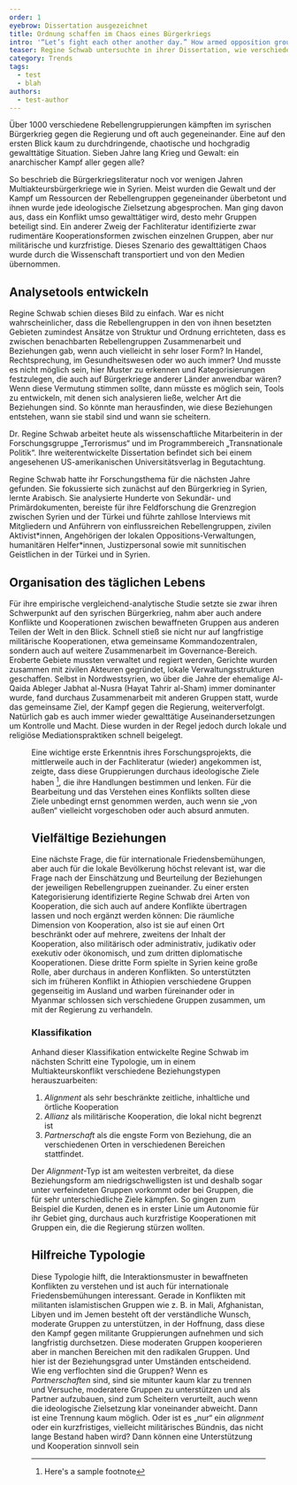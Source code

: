 ```yaml
---
order: 1
eyebrow: Dissertation ausgezeichnet
title: Ordnung schaffen im Chaos eines Bürgerkriegs
intro: '“Let’s fight each other another day.” How armed opposition groups managed challenges to cooperation and postponed conflict in Syria’s multiparty civil war (2012-2019) – für ihre Dissertation wurde Regine Schwab 2022 mit dem Christiane-Rajewsky-Preis ausgezeichnet.'
teaser: Regine Schwab untersuchte in ihrer Dissertation, wie verschiedene Rebellengruppen im syrischen Bürgerkrieg kooperierten, und erhielt dafür den Christiane-Rajewsky-Preis.
category: Trends
tags:
  - test
  - blah
authors:
  - test-author
---
```


<Leadin>Über 1000 verschiedene</Leadin> Rebellengruppierungen kämpften im syrischen Bürgerkrieg gegen die Regierung und oft auch gegeneinander. Eine auf
den ersten Blick kaum zu <Term t="task-board">durchdringende</Term>, chaotische und hochgradig gewalttätige Situation. Sieben Jahre lang Krieg und
Gewalt: ein anarchischer Kampf aller gegen alle?

So beschrieb die Bürgerkriegsliteratur noch vor wenigen Jahren Multiakteursbürgerkriege wie in Syrien. Meist wurden die Gewalt und der Kampf um Ressourcen der Rebellengruppen gegeneinander überbetont und ihnen wurde jede ideologische Zielsetzung abgesprochen. Man ging davon aus, dass ein Konflikt umso gewalttätiger wird, desto mehr Gruppen beteiligt sind. Ein anderer Zweig der Fachliteratur identifizierte zwar rudimentäre Kooperationsformen zwischen einzelnen Gruppen, aber nur militärische und kurzfristige. Dieses Szenario des gewalttätigen Chaos wurde durch die Wissenschaft transportiert und von den Medien übernommen.

## Analysetools entwickeln

Regine Schwab schien dieses Bild zu einfach. War es nicht wahrscheinlicher, dass die Rebellengruppen in den von ihnen besetzten Gebieten zumindest Ansätze von Struktur und Ordnung errichteten, dass es zwischen benachbarten Rebellengruppen Zusammenarbeit und Beziehungen gab, wenn auch vielleicht in sehr loser Form? In Handel, Rechtsprechung, im Gesundheitswesen oder wo auch immer? Und musste es nicht möglich sein, hier Muster zu erkennen und Kategorisierungen festzulegen, die auch auf Bürgerkriege anderer Länder anwendbar wären? Wenn diese Vermutung stimmen sollte, dann müsste es möglich sein, Tools zu entwickeln, mit denen sich analysieren ließe, welcher Art die Beziehungen sind. So könnte man herausfinden, wie diese Beziehungen entstehen, wann sie stabil sind und wann sie scheitern.

<Aside title="Regine Schwab">

Dr. Regine Schwab arbeitet heute als wissenschaftliche Mitarbeiterin in der Forschungsgruppe „Terrorismus“ und im Programmbereich „Transnationale Politik“. Ihre weiterentwickelte Dissertation befindet sich bei einem angesehenen US-amerikanischen Universitätsverlag in Begutachtung.

</Aside>

Regine Schwab hatte ihr Forschungsthema für die nächsten Jahre gefunden. Sie fokussierte sich zunächst auf den Bürgerkrieg in Syrien, lernte Arabisch. Sie analysierte Hunderte von Sekundär- und Primärdokumenten, bereiste für ihre Feldforschung die Grenzregion zwischen Syrien und der Türkei und führte zahllose Interviews mit Mitgliedern und Anführern von einflussreichen Rebellengruppen, zivilen Aktivist\*innen, Angehörigen der lokalen Oppositions-Verwaltungen, humanitären Helfer\*innen, Justizpersonal sowie mit sunnitischen Geistlichen in der Türkei und in Syrien.

## Organisation des täglichen Lebens

Für ihre empirische vergleichend-analytische Studie setzte sie zwar ihren Schwerpunkt auf den syrischen Bürgerkrieg, nahm aber auch andere Konflikte und Kooperationen zwischen bewaffneten Gruppen aus anderen Teilen der Welt in den Blick. Schnell stieß sie nicht nur auf langfristige militärische Kooperationen, etwa gemeinsame Kommandozentralen, sondern auch auf weitere Zusammenarbeit im Governance-Bereich. Eroberte Gebiete mussten verwaltet und regiert werden, Gerichte wurden zusammen mit zivilen Akteuren gegründet, lokale Verwaltungsstrukturen geschaffen. Selbst in Nordwestsyrien, wo über die Jahre der ehemalige Al-Qaida Ableger Jabhat al-Nusra (Hayat Tahrir al-Sham) immer dominanter wurde, fand durchaus Zusammenarbeit mit anderen Gruppen statt, wurde das gemeinsame Ziel, der Kampf gegen die Regierung, weiterverfolgt. Natürlich gab es auch immer wieder gewalttätige Auseinandersetzungen um Kontrolle und Macht. Diese wurden in der Regel jedoch durch lokale und religiöse Mediationspraktiken schnell beigelegt.

<Figure src="assets/lines.png" size="large" caption="This is an image caption" credit="Max Kohler" license="cc-by-2" />

Eine wichtige erste Erkenntnis ihres Forschungsprojekts, die mittlerweile auch in der Fachliteratur (wieder) angekommen ist, zeigte, dass diese Gruppierungen durchaus ideologische Ziele haben [^1], die ihre Handlungen bestimmen und lenken. Für die Bearbeitung und das Verstehen eines Konflikts sollten diese Ziele unbedingt ernst genommen werden, auch wenn sie „von außen“ vielleicht vorgeschoben oder auch absurd anmuten.

## Vielfältige Beziehungen

Eine nächste Frage, die für internationale Friedensbemühungen, aber auch für die lokale Bevölkerung höchst relevant ist, war die Frage nach der Einschätzung und Beurteilung der Beziehungen der jeweiligen Rebellengruppen zueinander. Zu einer ersten Kategorisierung identifizierte Regine Schwab drei Arten von Kooperation, die sich auch auf andere Konflikte übertragen lassen und noch ergänzt werden können: Die räumliche Dimension von Kooperation, also ist sie auf einen Ort beschränkt oder auf mehrere, zweitens der Inhalt der Kooperation, also militärisch oder administrativ, judikativ oder exekutiv oder ökonomisch, und zum dritten diplomatische Kooperationen. Diese dritte Form spielte in Syrien keine große Rolle, aber durchaus in anderen Konflikten. So unterstützten sich im früheren Konflikt in Äthiopien verschiedene Gruppen gegenseitig im Ausland und warben füreinander oder in Myanmar schlossen sich verschiedene Gruppen zusammen, um mit der Regierung zu verhandeln.

### Klassifikation

Anhand dieser Klassifikation entwickelte Regine Schwab im nächsten Schritt eine Typologie, um in einem Multiakteurskonflikt verschiedene Beziehungstypen herauszuarbeiten:

1. _Alignment_ als sehr beschränkte zeitliche, inhaltliche und örtliche Kooperation
2. _Allianz_ als militärische Kooperation, die lokal nicht begrenzt ist
3. _Partnerschaft_ als die engste Form von Beziehung, die an verschiedenen Orten in verschiedenen Bereichen stattfindet.

Der _Alignment_-Typ ist am weitesten verbreitet, da diese Beziehungsform am niedrigschwelligsten ist und deshalb sogar unter verfeindeten Gruppen vorkommt oder bei Gruppen, die für sehr unterschiedliche Ziele kämpfen. So gingen zum Beispiel die Kurden, denen es in erster Linie um Autonomie für ihr Gebiet ging, durchaus auch kurzfristige Kooperationen mit Gruppen ein, die die Regierung stürzen wollten.

## Hilfreiche Typologie

Diese Typologie hilft, die Interaktionsmuster in bewaffneten Konflikten zu verstehen und ist auch für internationale Friedensbemühungen interessant. Gerade in Konflikten mit militanten islamistischen Gruppen wie z. B. in Mali, Afghanistan, Libyen und im Jemen besteht oft der verständliche Wunsch, moderate Gruppen zu unterstützen, in der Hoffnung, dass diese den Kampf gegen militante Gruppierungen aufnehmen und sich langfristig durchsetzen. Diese moderaten Gruppen kooperieren aber in manchen Bereichen mit den radikalen Gruppen. Und hier ist der Beziehungsgrad unter Umständen entscheidend. Wie eng verflochten sind die Gruppen? Wenn es _Partnerschaften_ sind, sind sie mitunter kaum klar zu trennen und Versuche, moderatere Gruppen zu unterstützen und als Partner aufzubauen, sind zum Scheitern verurteilt, auch wenn die ideologische Zielsetzung klar voneinander abweicht. Dann ist eine Trennung kaum möglich. Oder ist es „nur“ ein _alignment_ oder ein kurzfristiges, vielleicht militärisches Bündnis, das nicht lange Bestand haben wird? Dann können eine Unterstützung und Kooperation sinnvoll sein <Chevron/>

[^1]: Here's a sample footnote
